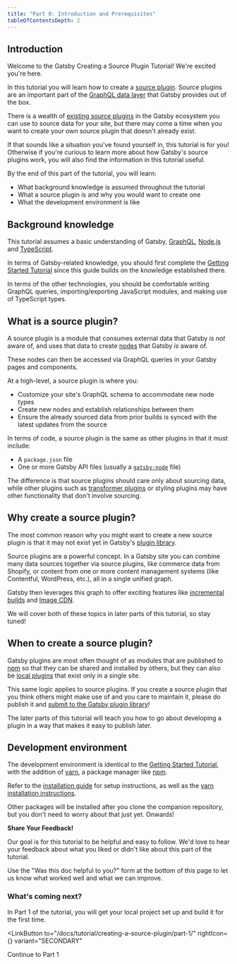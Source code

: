```yaml
---
title: "Part 0: Introduction and Prerequisites"
tableOfContentsDepth: 2
---
```



## Introduction

Welcome to the Gatsby Creating a Source Plugin Tutorial! We're excited you're here.

In this tutorial you will learn how to create a [source plugin](/docs/glossary/#source-plugin). Source plugins are an important part of the [GraphQL data layer](/docs/reference/graphql-data-layer/) that Gatsby provides out of the box.

There is a wealth of [existing source plugins](/plugins/?=gatsby-source) in the Gatsby ecosystem you can use to source data for your site, but there may come a time when you want to create your own source plugin that doesn't already exist.

If that sounds like a situation you've found yourself in, this tutorial is for you! Otherwise if you're curious to learn more about how Gatsby's source plugins work, you will also find the information in this tutorial useful.

By the end of this part of the tutorial, you will learn:

- What background knowledge is assumed throughout the tutorial
- What a source plugin is and why you would want to create one
- What the development environment is like

## Background knowledge

This tutorial assumes a basic understanding of Gatsby, [GraphQL](https://graphql.org/), [Node.js](https://nodejs.org/en/) and [TypeScript](https://www.typescriptlang.org/).

In terms of Gatsby-related knowledge, you should first complete the [Getting Started Tutorial](/docs/tutorial/getting-started/) since this guide builds on the knowledge established there.

In terms of the other technologies, you should be comfortable writing GraphQL queries, importing/exporting JavaScript modules, and making use of TypeScript types.

## What is a source plugin?

A source plugin is a module that consumes external data that Gatsby *is not* aware of, and uses that data to create [nodes](/docs/glossary/#node) that Gatsby *is* aware of.

These nodes can then be accessed via GraphQL queries in your Gatsby pages and components.

At a high-level, a source plugin is where you:

- Customize your site's GraphQL schema to accommodate new node types
- Create new nodes and establish relationships between them
- Ensure the already sourced data from prior builds is synced with the latest updates from the source

In terms of code, a source plugin is the same as other plugins in that it must include:

- A `package.json` file
- One or more Gatsby API files (usually a [`gatsby-node`](/docs/reference/config-files/gatsby-node/) file)

The difference is that source plugins should care only about sourcing data, while other plugins such as [transformer plugins](/docs/how-to/plugins-and-themes/creating-a-transformer-plugin/) or styling plugins may have other functionality that don't involve sourcing.

## Why create a source plugin?

The most common reason why you might want to create a new source plugin is that it may not exist yet in Gatsby's [plugin library](/plugins/?=gatsby-source).

Source plugins are a powerful concept. In a Gatsby site you can combine many data sources together via source plugins, like commerce data from Shopify, or content from one or more content management systems (like Contentful, WordPress, etc.), all in a single unified graph.

Gatsby then leverages this graph to offer exciting features like [incremental builds](/blog/2020-04-22-announcing-incremental-builds/) and [Image CDN](https://support.gatsbyjs.com/hc/en-us/articles/4426379634835-What-is-Image-CDN-).

We will cover both of these topics in later parts of this tutorial, so stay tuned!

## When to create a source plugin?

Gatsby plugins are most often thought of as modules that are published to [npm](https://www.npmjs.com/) so that they can be shared and installed by others, but they can also be [local plugins](/docs/creating-a-local-plugin/) that exist only in a single site.

This same logic applies to source plugins. If you create a source plugin that you think others might make use of and you care to maintain it, please do publish it and [submit to the Gatsby plugin library](/docs/how-to/plugins-and-themes/submit-to-plugin-library/)!

The later parts of this tutorial will teach you how to go about developing a plugin in a way that makes it easy to publish later.

## Development environment

The development environment is identical to the [Getting Started Tutorial](/docs/tutorial/getting-started/), with the addition of [yarn](https://yarnpkg.com/), a package manager like [npm](https://npmjs.com).

Refer to the [installation guide](/docs/tutorial/getting-started/part-0/#installation-guide) for setup instructions, as well as the [yarn installation instructions](https://yarnpkg.com/getting-started/install).

Other packages will be installed after you clone the companion repository, but you don't need to worry about that just yet. Onwards!

<Announcement>

**Share Your Feedback!**

Our goal is for this tutorial to be helpful and easy to follow. We'd love to hear your feedback about what you liked or didn't like about this part of the tutorial.

Use the "Was this doc helpful to you?" form at the bottom of this page to let us know what worked well and what we can improve.

</Announcement>

### What's coming next?

In Part 1 of the tutorial, you will get your local project set up and build it for the first time.

<LinkButton
  to="/docs/tutorial/creating-a-source-plugin/part-1/"
  rightIcon={<MdArrowForward />}
  variant="SECONDARY"
>
  Continue to Part 1
</LinkButton>